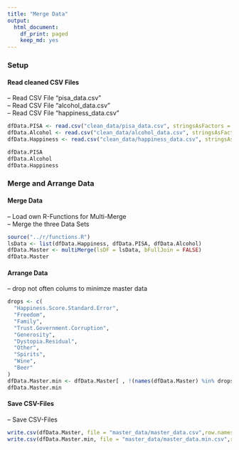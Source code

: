 ```yaml
---
title: "Merge Data"
output:
  html_document:
    df_print: paged
    keep_md: yes
---
```


### Setup

#### Read cleaned CSV Files

-- Read CSV File "pisa_data.csv"  
-- Read CSV File "alcohol_data.csv"  
-- Read CSV File "happiness_data.csv"  

```r
dfData.PISA <- read.csv("clean_data/pisa_data.csv", stringsAsFactors = FALSE)
dfData.Alcohol <- read.csv("clean_data/alcohol_data.csv", stringsAsFactors = FALSE)
dfData.Happiness <- read.csv("clean_data/happiness_data.csv", stringsAsFactors = FALSE)

dfData.PISA
dfData.Alcohol
dfData.Happiness
```

### Merge and Arrange Data

#### Merge Data

-- Load own R-Functions for Multi-Merge  
-- Merge the three Data Sets  

```r
source("../r/functions.R")
lsData <- list(dfData.Happiness, dfData.PISA, dfData.Alcohol)
dfData.Master <- multiMerge(lsDF = lsData, bFullJoin = FALSE)
dfData.Master 
```

#### Arrange Data

-- drop not often colums to minimze master data  

```r
drops <- c(
  "Happiness.Score.Standard.Error",
  "Freedom",
  "Family",
  "Trust.Government.Corruption",
  "Generosity",
  "Dystopia.Residual",
  "Other",
  "Spirits",
  "Wine",
  "Beer"
)
dfData.Master.min <- dfData.Master[ , !(names(dfData.Master) %in% drops)]
dfData.Master.min
```

#### Save CSV-Files

-- Save CSV-Files  

```r
write.csv(dfData.Master, file = "master_data/master_data.csv",row.names=FALSE, na="", col.names = TRUE)
write.csv(dfData.Master.min, file = "master_data/master_data.min.csv",row.names=FALSE, na="", col.names = TRUE)
```
